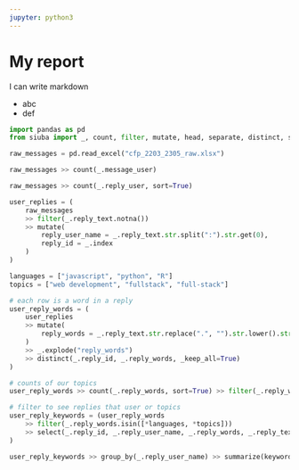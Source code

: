 ```yaml
---
jupyter: python3
---
```


# My report

I can write markdown

* abc
* def

```python
import pandas as pd
from siuba import _, count, filter, mutate, head, separate, distinct, select, group_by, summarize, nest

raw_messages = pd.read_excel("cfp_2203_2305_raw.xlsx")
```


```python
raw_messages >> count(_.message_user)

raw_messages >> count(_.reply_user, sort=True)
```


```python
user_replies = (
    raw_messages
    >> filter(_.reply_text.notna())
    >> mutate(
        reply_user_name = _.reply_text.str.split(":").str.get(0),
        reply_id = _.index
    )
)
```


```python
languages = ["javascript", "python", "R"]
topics = ["web development", "fullstack", "full-stack"]

# each row is a word in a reply
user_reply_words = (
    user_replies
    >> mutate(
        reply_words = _.reply_text.str.replace(".", "").str.lower().str.split(" ")
    )
    >> _.explode("reply_words")
    >> distinct(_.reply_id, _.reply_words, _keep_all=True)
)

# counts of our topics
user_reply_words >> count(_.reply_words, sort=True) >> filter(_.reply_words.isin([*languages, *topics]))

# filter to see replies that user or topics
user_reply_keywords = (user_reply_words
    >> filter(_.reply_words.isin([*languages, *topics]))
    >> select(_.reply_id, _.reply_user_name, _.reply_words, _.reply_text)
)
```

```python
user_reply_keywords >> group_by(_.reply_user_name) >> summarize(keyword = lambda D: [D.reply_words.tolist()])
```


